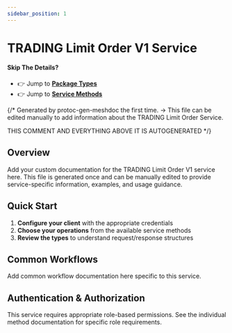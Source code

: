 ```yaml
---
sidebar_position: 1
---
```


# TRADING Limit Order V1 Service

#### Skip The Details?
- 👉 Jump to **[Package Types](/docs/api-reference/trading/limit_order/v1/type/index_meshdoc)**
- 👉 Jump to **[Service Methods](/docs/api-reference/trading/limit_order/v1/service/index_meshdoc)**

{/*
Generated by protoc-gen-meshdoc the first time.
-> This file can be edited manually to add information about the TRADING Limit Order Service.

THIS COMMENT AND EVERYTHING ABOVE IT IS AUTOGENERATED
*/}

## Overview



Add your custom documentation for the TRADING Limit Order V1 service here.
This file is generated once and can be manually edited to provide
service-specific information, examples, and usage guidance.

## Quick Start

1. **Configure your client** with the appropriate credentials
2. **Choose your operations** from the available service methods
3. **Review the types** to understand request/response structures

## Common Workflows

Add common workflow documentation here specific to this service.

## Authentication & Authorization

This service requires appropriate role-based permissions. 
See the individual method documentation for specific role requirements.
